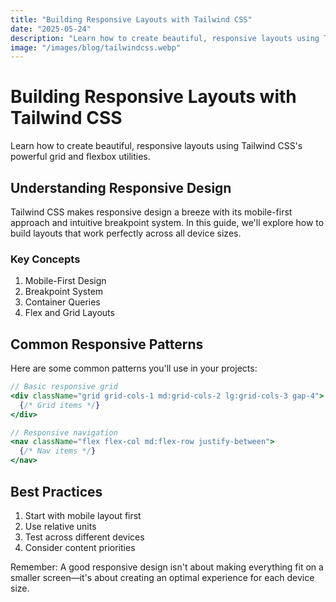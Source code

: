 ```yaml
---
title: "Building Responsive Layouts with Tailwind CSS"
date: "2025-05-24"
description: "Learn how to create beautiful, responsive layouts using Tailwind CSS powerful grid and flexbox utilities. Master mobile-first design and responsive patterns."
image: "/images/blog/tailwindcss.webp"
---
```


# Building Responsive Layouts with Tailwind CSS

Learn how to create beautiful, responsive layouts using Tailwind CSS's powerful grid and flexbox utilities.

## Understanding Responsive Design

Tailwind CSS makes responsive design a breeze with its mobile-first approach and intuitive breakpoint system. In this guide, we'll explore how to build layouts that work perfectly across all device sizes.

### Key Concepts

1. Mobile-First Design
2. Breakpoint System
3. Container Queries
4. Flex and Grid Layouts

## Common Responsive Patterns

Here are some common patterns you'll use in your projects:

```jsx
// Basic responsive grid
<div className="grid grid-cols-1 md:grid-cols-2 lg:grid-cols-3 gap-4">
  {/* Grid items */}
</div>

// Responsive navigation
<nav className="flex flex-col md:flex-row justify-between">
  {/* Nav items */}
</nav>
```

## Best Practices

1. Start with mobile layout first
2. Use relative units
3. Test across different devices
4. Consider content priorities

Remember: A good responsive design isn't about making everything fit on a smaller screen—it's about creating an optimal experience for each device size.
